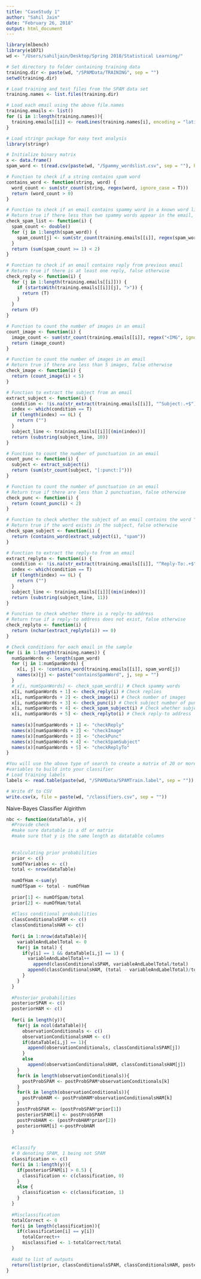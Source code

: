 ```yaml
---
title: "CaseStudy 1"
author: "Sahil Jain"
date: "February 26, 2018"
output: html_document
---
```


```r
library(mlbench)
library(e1071)
wd <- "/Users/sahiljain/Desktop/Spring 2018/Statistical Learning/"

# Set directory to folder containing training data
training.dir <- paste(wd, "/SPAMData/TRAINING", sep = "")
setwd(training.dir)

# Load training and test files from the SPAM data set
training.names <- list.files(training.dir)

# Load each email using the above file.names
training.emails <- list()
for (i in 1:length(training.names)){
  training.emails[[i]] <- readLines(training.names[i], encoding = "latin1")
}

# Load stringr package for easy text analysis
library(stringr)

# Initialize binary matrix
x <- data.frame()
spam_word <- t(read.csv(paste(wd, "/Spammy_wordslist.csv", sep = ""), header = F))

# Function to check if a string contains spam word
contains_word <- function(string, word) {
  word_count <- sum(str_count(string, regex(word, ignore_case = T)))
  return (word_count > 0)
}

# Function to check if an email contains spammy word in a known word list
# Return true if there less than two spammy words appear in the email, false otherwise
check_spam_list <- function(i) {
  spam_count <- double()
  for (j in 1:length(spam_word)) {
    spam_count[j] <- sum(str_count(training.emails[[i]], regex(spam_word[j], ignore_case = T)))
  }
  return (sum(spam_count >= 1) < 2)
}

# Function to check if an email contains reply from previous email
# Return true if there is at least one reply, false otherwise
check_reply <- function(i) {
  for (j in 1:length(training.emails[[i]])) {
    if (startsWith(training.emails[[i]][j], ">")) {
      return (T)
    }
  }
  return (F)
}

# Function to count the number of images in an email
count_image <- function(i) {
  image_count <- sum(str_count(training.emails[[i]], regex("<IMG", ignore_case = T)))
  return (image_count)
}

# Function to count the number of images in an email
# Return true if there are less than 5 images, false otherwise
check_image <- function(i) {
  return (count_image(i) < 5)
}

# Function to extract the subject from an email
extract_subject <- function(i) {
  condition <- !is.na(str_extract(training.emails[[i]], "^Subject:.+$"))
  index <- which(condition == T)
  if (length(index) == 0L) {
    return ("")
  }
  subject_line <- training.emails[[i]][(min(index))]
  return (substring(subject_line, 10))
}

# Function to count the number of punctuation in an email 
count_punc <- function(i) {
  subject <- extract_subject(i)
  return (sum(str_count(subject, "[:punct:]")))
}

# Function to count the number of punctuation in an email
# Return true if there are less than 2 punctuation, false otherwise
check_punc <- function(i) {
  return (count_punc(i) < 2)
}

# Function to check whether the subject of an email contains the word "spam"
# Return true if the word exists in the subject, false otherwise
check_spam_subject <- function(i) {
  return (contains_word(extract_subject(i), "spam"))
}

# Function to extract the reply-to from an email
extract_replyto <- function(i) {
  condition <- !is.na(str_extract(training.emails[[i]], "^Reply-To:.+$"))
  index <- which(condition == T)
  if (length(index) == 0L) {
    return ("")
  }
  subject_line <- training.emails[[i]][(min(index))]
  return (substring(subject_line, 11))
}

# Function to check whether there is a reply-to address
# Return true if a reply-to address does not exist, false otherwise
check_replyto <- function(i) {
  return (nchar(extract_replyto(i)) == 0)
}

# Check conditions for each email in the sample
for (i in 1:length(training.names)) {
  numSpanWords <- length(spam_word)
  for (j in 1:numSpanWords) {
    x[i, j] <- !contains_word(training.emails[[i]], spam_word[j])
    names(x)[j] <- paste("containsSpamWord", j, sep = "")
  }
  # x[i, numSpanWords] <- check_spam_word(i) # Check spammy words
  x[i, numSpanWords + 1] <- check_reply(i) # Check replies
  x[i, numSpanWords + 2] <- check_image(i) # Check number of images
  x[i, numSpanWords + 3] <- check_punc(i) # Check subject number of punctuations
  x[i, numSpanWords + 4] <- check_spam_subject(i) # Check whether subject contains "spam"
  x[i, numSpanWords + 5] <- check_replyto(i) # Check reply-to address
  
  names(x)[numSpanWords + 1] <- "checkReply"
  names(x)[numSpanWords + 2] <- "checkImage"
  names(x)[numSpanWords + 3] <- "checkPunc"
  names(x)[numSpanWords + 4] <- "checkSpamSubject"
  names(x)[numSpanWords + 5] <- "checkReplyTo"
}

#You will use the above type of search to create a matrix of 20 or more binary
#variables to build into your classifier
# Load training labels
labels <- read.table(paste(wd, "/SPAMData/SPAMTrain.label", sep = ""))

# Write df to CSV
write.csv(x, file = paste(wd, "/classifiers.csv", sep = ""))


```

Naive-Bayes Classifier Algirithm 
```r
nbc <- function(dataTable, y){
  #Provide check
  #make sure datatable is a df or matrix
  #make sure that y is the same length as datatable columns
  
  
  #calculating prior probabilities
  prior <- c()
  sumOfVariables <- c()
  total <- nrow(dataTable)
  
  numOfHam <-sum(y)
  numOfSpam <- total - numOfHam
  
  prior[1] <- numOfSpam/total
  prior[2] <- numOfHam/total
  
  #Class conditional probabilities
  classConditionalsSPAM <- c()
  classConditionalsHAM <- c()
  
  for(i in 1:nrow(dataTable)){
    variableAndLabelTotal <- 0
    for(j in total) {
      if(y[i] == 1 && dataTable[i,j] == 1) {
        variableAndLabelTotal++
          append(classConditionalsSPAM, variableAndLabelTotal/total)
        append(classConditionalsHAM, (total - variableAndLabelTotal)/total)
      }
    }
  }
  
  #Posterior probabilities
  posteriorSPAM <- c()
  posteriorHAM <- c()
  
  for(i in length(y)){
    for(j in ncol(dataTable)){
      observationConditionals <- c()
      observationConditionalsHAM <- c()
      if(dataTable[i,j] == 1){
        append(observationConditionals, classConditionalsSPAM[j])
      }
      else
        append(observationConditionalsHAM, classConditionalsHAM[j])
    }
    for(k in length(observationConditionals)){
      postProbSPAM <- postProbSPAM*observationConditionals[k]
    }
    for(k in length(observationConditionals)){
      postProbHAM <- postProbHAM*observationConditionalsHAM[k]
    }
    postProbSPAM <- (postProbSPAM*prior[1])
    posteriorSPAM[i] <- postProbSPAM 
    postProbHAM <- (postProbHAM*prior[2])
    posteriorHAM[i] <-postProbHAM
  }

  
  #Classify
  # 0 denoting SPAM, 1 being not SPAM
  classification <- c()
  for(i in 1:length(y)){
    if(posteriorSPAM[i] > 0.5) {
      classification <- c(classification, 0)
    }
    else {
      classification <- c(classification, 1)
    }
  }
  
  #Misclassification
  totalCorrect <- 0
  for(i in length(classification)){
    if(classification[i] == y[i])
      totalCorrect++
      misclassified <- 1-totalCorrect/total
  }
  
  #add to list of outputs
  return(list(prior, classConditionalsSPAM, classConditionalsHAM, posteriorSPAM, classification, misclassified))
}

```


